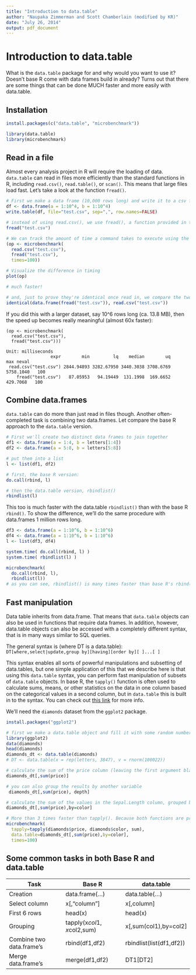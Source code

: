 ```yaml
---
title: "Introduction to data.table"
author: "Naupaka Zimmerman and Scott Chamberlain (modified by KR)"
date: "July 26, 2014"
output: pdf_document
---
```



# Introduction to data.table

What is the `data.table` package for and why would you want to use it?  Doesn't base R come with data frames build in already? Turns out that there are some things that can be done MUCH faster and more easily with data.table. 

## Installation

```r
install.packages(c("data.table", "microbenchmark"))
```

```r
library(data.table)
library(microbenchmark)
```

## Read in a file

Almost every analysis project in R will require the loading of data. `data.table` can read in files more efficiently than the standard functions in R, including `read.csv()`, `read.table()`, or `scan()`. This means that large files load fast.  Let's take a look at the function `fread()`. 

```r
# First we make a data frame (10,000 rows long) and write it to a csv file, which we'll read in in the next step
df <- data.frame(a = 1:10^4, b = 1:10^4)
write.table(df, file="test.csv", sep=",", row.names=FALSE)

# instead of using read.csv(), we use fread(), a function provided in the data.frame library
fread("test.csv")

# We can track the amount of time a command takes to execute using the microbenchmark() function
(op <- microbenchmark(
  read.csv("test.csv"),
  fread("test.csv"),
  times=100))

# Visualize the difference in timing
plot(op)

# much faster!

# and, just to prove they're identical once read in, we compare the two data sets to one another with identical()
identical(data.frame(fread("test.csv")), read.csv("test.csv"))
```

If you did this with a larger dataset, say 10^6 rows long (ca. 13.8 MB), then the speed up becomes really meaningful (almost 60x faster):

```
(op <- microbenchmark(
  read.csv("test.csv"),
  fread("test.csv")))

Unit: milliseconds
                 expr        min         lq    median        uq       max neval
 read.csv("test.csv") 2844.94893 3282.67950 3440.3038 3708.6769 5758.1040   100
    fread("test.csv")   87.05953   94.19449  131.1998  169.6652  429.7068   100
```

## Combine data.frames

`data.table` can do more than just read in files though.  Another often-completed task is combining two data.frames.  Let compare the base R approach to the `data.table` version.

```r
# First we'll create two distinct data frames to join together 
df1 <- data.frame(a = 1:4, b = letters[1:4])
df2 <- data.frame(a = 5:8, b = letters[5:8])

# put them into a list 
l <- list(df1, df2)

# first, the base R version:
do.call(rbind, l)

# then the data.table version, rbindlist()
rbindlist(l)
```

This too is much faster with the data.table `rbindlist()` than with the base R `rbind()`.  To show the difference, we'll do the same procedure with data.frames 1 million rows long.

```r
df3 <- data.frame(a = 1:10^6, b = 1:10^6)
df4 <- data.frame(a = 1:10^6, b = 1:10^6)
l <- list(df3, df4)

system.time( do.call(rbind, l) )
system.time( rbindlist(l) )

microbenchmark(
  do.call(rbind, l),
  rbindlist(l))
# as you can see, rbindlist() is many times faster than base R's rbind() function
```

## Fast manipulation

Data table inherits from data.frame.  That means that `data.table` objects can also be used in functions that require data frames.  In addition, however, data.table objects can also be accessed with a completely different syntax, that is in many ways similar to SQL queries.  

The general syntax is (where DT is a data.table):    
`DT[where,select|update,group by][having][order by][ ]...[ ]`

This syntax enables all sorts of powerful manipulations and subsetting of data.tables, but one simple application of this that we describe here is that using this `data.table` syntax, you can perform fast manipulation of subsets of `data.table` objects.  In base R, the `tapply()` function is often used to calculate sums, means, or other statistics on the data in one column based on the categorical values in a second column, but in `data.table` this is built in to the syntax.  You can check out [this link](http://datatable.r-forge.r-project.org/datatable-faq.pdf) for more info.

We'll need the `diamonds` dataset from the `ggplot2` package.

```r
install.packages("ggplot2")
```


```r
# first we make a data.table object and fill it with some random numbers
library(ggplot2)
data(diamonds)
head(diamonds)
diamonds_dt <- data.table(diamonds)
# DT <- data.table(x = rep(letters, 3847), v = rnorm(100022)) 

# calculate the sum of the price column (leaving the first argument blank applies the sum() function over all rows)
diamonds_dt[,sum(price)]

# you can also group the results by another variable
 diamonds_dt[,sum(price), depth]

# calculate the sum of the values in the Sepal.Length column, grouped by the categorical values in the Species column
diamonds_dt[,sum(price),by=color]

# More than 3 times faster than tapply(). Because both functions are pretty fast, we replicate sthe function calls 100 times to show the difference.
microbenchmark(
  tapply=tapply(diamonds$price, diamonds$color, sum),
  data.table=diamonds_dt[,sum(price),by=color],
  times=100)
```


## Some common tasks in both Base R and data.table

Task | Base R  | data.table
------------- | ------------- | -------------
Creation | data.frame(...) | data.table(...)
Select column | x[,"column"]  | x[,column]
First 6 rows | head(x)  | head(x)
Grouping | tapply(x$col1,x$col2,sum) | x[,sum(col1),by=col2]
Combine two data.frame's | rbind(df1,df2) | rbindlist(list(df1,df2))
Merge data.frame's | merge(df1,df2) | DT1[DT2]